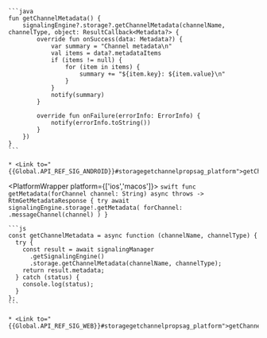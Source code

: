 <PlatformWrapper platform='android'>

    ```java
    fun getChannelMetadata() {
        signalingEngine?.storage?.getChannelMetadata(channelName, channelType, object: ResultCallback<Metadata?> {
            override fun onSuccess(data: Metadata?) {
                var summary = "Channel metadata\n"
                val items = data?.metadataItems
                if (items != null) {
                    for (item in items) {
                        summary += "${item.key}: ${item.value}\n"
                    }
                }
                notify(summary)
            }

            override fun onFailure(errorInfo: ErrorInfo) {
                notify(errorInfo.toString())
            }
        })
    }
    ```
    
    * <Link to="{{Global.API_REF_SIG_ANDROID}}#storagegetchannelpropsag_platform">getChannelMetadata</Link>

</PlatformWrapper>

<PlatformWrapper platform={['ios','macos']}>
    ```swift
    func getMetadata(forChannel channel: String) async throws -> RtmGetMetadataResponse {
        try await signalingEngine.storage!.getMetadata(
            forChannel: .messageChannel(channel)
        )
    }
    ```
</PlatformWrapper>

<PlatformWrapper platform = 'web'>

    ```js
    const getChannelMetadata = async function (channelName, channelType) {
      try {
        const result = await signalingManager
          .getSignalingEngine()
          .storage.getChannelMetadata(channelName, channelType);
        return result.metadata;
      } catch (status) {
        console.log(status);
      }
    };
    ```

    * <Link to="{{Global.API_REF_SIG_WEB}}#storagegetchannelpropsag_platform">getChannelMetadata</Link>
</PlatformWrapper>

